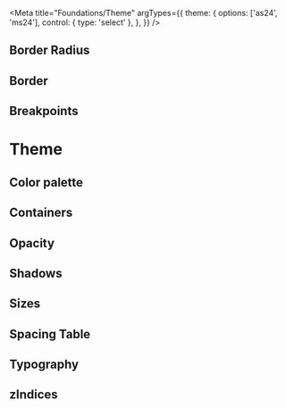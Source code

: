 

<Meta
  title="Foundations/Theme"
  argTypes={{
    theme: {
      options: ['as24', 'ms24'],
      control: { type: 'select' },
    },
  }}
/>

## Border Radius

<Canvas>
  <Story name="borderRadius" args={{ theme: 'as24' }}>
    <BorderRadiusShowcase />
  </Story>
</Canvas>

## Border

<Canvas>
  <Story name="border" args={{ theme: 'as24' }}>
    <BorderShowcase />
  </Story>
</Canvas>

## Breakpoints

<Canvas>
  <Story name="breakpoints" args={{ theme: 'as24' }}>
    <BreakpointShowcase />
  </Story>
</Canvas>

# Theme

## Color palette

<Canvas>
  <Story name="colors" args={{ theme: 'as24' }}>
    <ColorPalette>
      <ColorShowcase />
    </ColorPalette>
  </Story>
</Canvas>

## Containers

<Canvas>
  <Story name="containers" args={{ theme: 'as24' }}>
    <ContainerShowcase />
  </Story>
</Canvas>

## Opacity

<Canvas>
  <Story name="opacity" args={{ theme: 'as24' }}>
    <OpacityShowcase />
  </Story>
</Canvas>

## Shadows

<Canvas>
  <Story name="shadows" args={{ theme: 'as24' }}>
    <ShadowShowcase />
  </Story>
</Canvas>

## Sizes

<Canvas>
  <Story name="sizes" args={{ theme: 'as24' }}>
    <SizeShowcase />
  </Story>
</Canvas>

## Spacing Table

<Canvas>
  <Story name="space" args={{ theme: 'as24' }}>
    <SpaceShowcase />
  </Story>
</Canvas>

## Typography

<Canvas>
  <Story name="typography" args={{ theme: 'as24' }}>
    <TypographyShowcase />
  </Story>
</Canvas>

## zIndices

<Canvas>
  <Story name="zIndices" args={{ theme: 'as24' }}>
    <ZindicesShowcase />
  </Story>
</Canvas>
